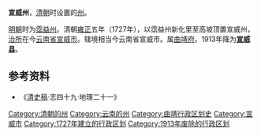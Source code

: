 '''宣威州'''，[[清朝|清朝]]时设置的[[州|州]]。

[[明朝|明朝]]时为[[霑益州|霑益州]]。清朝[[雍正|雍正]]五年（1727年），以霑益州新化里至高坡顶置宣威州，[[治所|治所]]在今[[云南省|云南省]][[宣威市|宣威市]]。辖境相当今云南省宣威市。属[[曲靖府|曲靖府]]。1913年降为'''[[宣威县|宣威县]]'''。 

== 参考资料 ==
*《[[清史稿|清史稿]]·志四十九·地理二十一》
{{清朝云南省行政区划}}
{{清朝行政区划小作品}}
[[Category:清朝的州|Category:清朝的州]]
[[Category:云南的州|Category:云南的州]]
[[Category:曲靖行政区划史|Category:曲靖行政区划史]]
[[Category:宣威市|Category:宣威市]]
[[Category:1727年建立的行政区划|Category:1727年建立的行政区划]]
[[Category:1913年废除的行政区划|Category:1913年废除的行政区划]]
